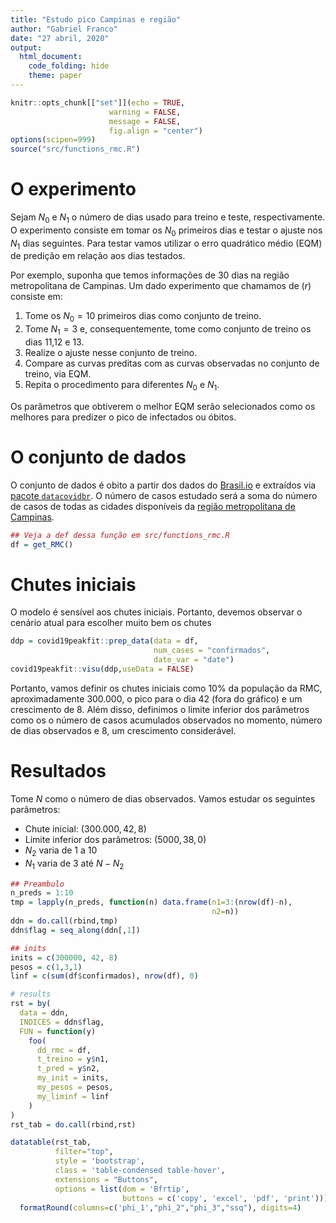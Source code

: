 ```yaml
---
title: "Estudo pico Campinas e região"
author: "Gabriel Franco"
date: "27 abril, 2020"
output: 
  html_document:  
    code_folding: hide
    theme: paper
---
```


```r
knitr::opts_chunk[["set"]](echo = TRUE,
                      warning = FALSE,
                      message = FALSE,
                      fig.align = "center")
options(scipen=999)
source("src/functions_rmc.R")
```

# O experimento

Sejam $N_0$ e $N_1$ o número de dias usado para treino e teste, respectivamente. O experimento consiste em tomar os $N_0$ primeiros dias e testar o ajuste nos $N_1$ dias seguintes. Para testar vamos utilizar o erro quadrático médio (EQM) de predição em relação aos dias testados.

Por exemplo, suponha que temos informações de 30 dias na região metropolitana de Campinas. Um dado experimento que chamamos de $(r)$ consiste em:

1. Tome os $N_0=10$ primeiros dias como conjunto de treino.
2. Tome $N_1=3$ e, consequentemente, tome como conjunto de treino os dias 11,12 e 13.
2. Realize o ajuste nesse conjunto de treino.
3. Compare as curvas preditas com as curvas observadas no conjunto de treino, via EQM.
4. Repita o procedimento para diferentes $N_0$ e $N_1$.

Os parâmetros que obtiverem o melhor EQM serão selecionados como os melhores para predizer o pico de infectados ou óbitos.

# O conjunto de dados

O conjunto de dados é obito a partir dos dados do [Brasil.io](https://brasil.io/dataset/covid19/caso/) e extraídos via [pacote `datacovidbr`](https://github.com/Freguglia/datacovidbr). O número de casos estudado será a soma do número de casos de todas as cidades disponíveis da [região metropolitana de Campinas](https://pt.wikipedia.org/wiki/Lista_de_munic%C3%ADpios_da_Regi%C3%A3o_Metropolitana_de_Campinas).

```r
## Veja a def dessa função em src/functions_rmc.R
df = get_RMC()
```

# Chutes iniciais

O modelo é sensível aos chutes iniciais. Portanto, devemos observar o cenário atual para escolher muito bem os chutes

```r
ddp = covid19peakfit::prep_data(data = df,
                                num_cases = "confirmados",
                                date_var = "date")
covid19peakfit::visu(ddp,useData = FALSE)
```

Portanto, vamos definir os chutes iniciais como 10% da população da RMC, aproximadamente 300.000, o pico para o dia 42 (fora do gráfico) e um crescimento de 8. Além disso, definimos o limite inferior dos parâmetros como os o número de casos acumulados observados no momento, número de dias observados e 8, um crescimento considerável.

# Resultados

Tome $N$ como o número de dias observados. Vamos estudar os seguintes parâmetros:

- Chute inicial: $(300.000, 42, 8)$
- Limite inferior dos parâmetros: $(5000, 38, 0)$
- $N_2$ varia de 1 a 10
- $N_1$ varia de 3 até $N-N_2$


```r
## Preambulo
n_preds = 1:10
tmp = lapply(n_preds, function(n) data.frame(n1=3:(nrow(df)-n),
                                             n2=n))
ddn = do.call(rbind,tmp)
ddn$flag = seq_along(ddn[,1])

## inits
inits = c(300000, 42, 8)
pesos = c(1,3,1)
linf = c(sum(df$confirmados), nrow(df), 0)

# results
rst = by(
  data = ddn,
  INDICES = ddn$flag,
  FUN = function(y)
    foo(
      dd_rmc = df,
      t_treino = y$n1,
      t_pred = y$n2,
      my_init = inits,
      my_pesos = pesos,
      my_liminf = linf
    )
)
rst_tab = do.call(rbind,rst)

datatable(rst_tab,
          filter="top",
          style = 'bootstrap', 
          class = 'table-condensed table-hover',
          extensions = "Buttons",
          options = list(dom = 'Bfrtip',
                         buttons = c('copy', 'excel', 'pdf', 'print'))) %>% 
  formatRound(columns=c('phi_1',"phi_2","phi_3","ssq"), digits=4)
```












